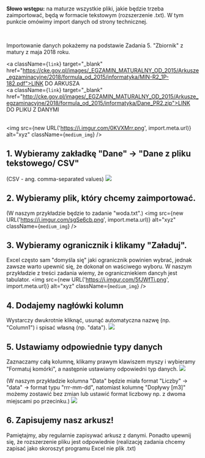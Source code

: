 <br/>

**Słowo wstępu:** na maturze wszystkie pliki, jakie będzie trzeba zaimportować, będą w formacie tekstowym (rozszerzenie .txt). W tym punkcie omówimy import danych od strony technicznej.

<br/> 

Importowanie danych pokażemy na podstawie Zadania 5. "Zbiornik" z matury z maja 2018 roku.


<a className={`link`} target="_blank" href="https://cke.gov.pl/images/_EGZAMIN_MATURALNY_OD_2015/Arkusze_egzaminacyjne/2018/formula_od_2015/informatyka/MIN-R2_1P-182.pdf">LINK DO ARKUSZA</a>
<br/>
<a className={`link`} target="_blank" href="http://cke.gov.pl/images/_EGZAMIN_MATURALNY_OD_2015/Arkusze_egzaminacyjne/2018/formula_od_2015/informatyka/Dane_PR2.zip">LINK DO PLIKU Z DANYMI</a>
<br/><br/>

<img src={new URL('https://i.imgur.com/0KVXMrr.png', import.meta.url)} alt="xyz" className={`medium_img`} />

## 1. Wybieramy zakładkę "Dane" -> "Dane z pliku tekstowego/ CSV"
(CSV - ang. comma-separated values)
![](https://i.imgur.com/xnziDy2.png)

## 2. Wybieramy plik, który chcemy zaimportować.
(W naszym przykładzie będzie to zadanie "woda.txt".)
<img src={new URL('https://i.imgur.com/sgSe6cb.png', import.meta.url)} alt="xyz" className={`medium_img`} />


## 3. Wybieramy ogranicznik i klikamy "Załaduj".
Excel często sam "domyśla się" jaki ogranicznik powinien wybrać, jednak zawsze warto upewnić się, że dokonał on waściwego wyboru. 
W naszym przykładzie z treści zadania wiemy, że ograniczniekiem dancyh jest tabulator.
<img src={new URL('https://i.imgur.com/5fJWfTi.png', import.meta.url)} alt="xyz" className={`medium_img`} />

## 4. Dodajemy nagłówki kolumn
Wystarczy dwukrotnie kliknąć, usunąć automatyczna nazwę (np. "Column1") i spisać własną (np. "data").
![](https://i.imgur.com/Q0sE7QG.png)


## 5. Ustawiamy odpowiednie typy danych
Zaznaczamy całą kolumnę, klikamy prawym klawiszem myszy i wybieramy "Formatuj komórki", a następnie ustawiamy odpowiedni typ danych.
![](https://i.imgur.com/55o5Ujq.png)

(W naszym przykładzie kolumna "Data" będzie miała format "Liczby" -> "data" -> format typu "rrr-mm-dd", natomiast kolumnę "Dopływy [m3]" możemy zostawić bez zmian lub ustawić format liczbowy np. z dwoma miejscami po przecinku.)
![](https://i.imgur.com/r29ADTK.png)

## 6. Zapisujemy nasz arkusz!
Pamiętajmy, aby regularnie zapisywać arkusz z danymi. Ponadto upewnij się, że rozszerzenie pliku jest odpowiednie (realizację zadania chcemy zapisać jako skoroszyt programu Excel nie plik .txt)



